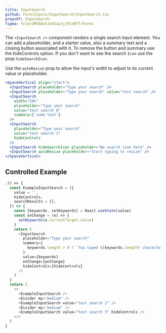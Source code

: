 ```yaml
---
title: InputSearch
github: Form/Inputs/InputSearch/InputSearch.tsx
propsOf: InputSearch
figma: file/2MG6DoSjk4IaLnjjFCnKFf/Forms
---
```


The `<InputSearch />` component renders a single search input element.
You can add a placeholder, and a starter value, also a summary text and a closing button associated with it.
To remove the button and summary use the hideControls option.
If you don't want to see the search `Icon` use the prop `hideSearchIcon`.

Use the `autoResize` prop to allow the input's width to adjust to its current value or placeholder.

```jsx
<SpaceVertical align="start">
  <InputSearch placeholder="Type your search" />
  <InputSearch placeholder="Type your search" value="test search" />
  <InputSearch
    width="50%"
    placeholder="Type your search"
    value="test search 0"
    summary={'some text'}
  />
  <InputSearch
    placeholder="Type your search"
    value="test search 1"
    hideControls
  />
  <InputSearch hideSearchIcon placeholder="No search icon here" />
  <InputSearch autoResize placeholder="Start typing to resize" />
</SpaceVertical>
```

## Controlled Example

```js
;() => {
  const ExampleInputSearch = ({
    value = '',
    hideControls,
    searchResults = [],
  }) => {
    const [keywords, setKeywords] = React.useState(value)
    const onChange = (e) => {
      setKeywords(e.currentTarget.value)
    }
    return (
      <InputSearch
        placeholder="Type your search"
        summary={
          keywords.length > 0 ? `You typed ${keywords.length} characters` : ''
        }
        value={keywords}
        onChange={onChange}
        hideControls={hideControls}
      />
    )
  }
  return (
    <>
      <ExampleInputSearch />
      <Divider my="medium" />
      <ExampleInputSearch value="test search 2" />
      <Divider my="medium" />
      <ExampleInputSearch value="test search 3" hideControls />
    </>
  )
}
```
